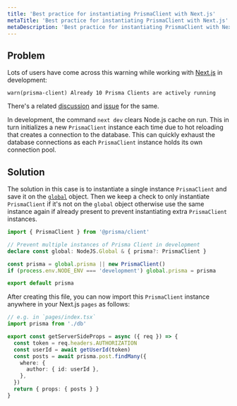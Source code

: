 ```yaml
---
title: 'Best practice for instantiating PrismaClient with Next.js'
metaTitle: 'Best practice for instantiating PrismaClient with Next.js'
metaDescription: 'Best practice for instantiating PrismaClient with Next.js'
---
```


## Problem

Lots of users have come across this warning while working with [Next.js](https://nextjs.org/) in development:

```
warn(prisma-client) Already 10 Prisma Clients are actively running
```

There's a related [discussion](https://github.com/prisma/prisma/discussions/4399) and [issue](https://github.com/prisma/prisma/issues/5103) for the same.

In development, the command `next dev` clears Node.js cache on run. This in turn initializes a new `PrismaClient` instance each time due to hot reloading that creates a connection to the database. This can quickly exhaust the database connections as each `PrismaClient` instance holds its own connection pool.

## Solution

The solution in this case is to instantiate a single instance `PrismaClient` and save it on the [`global`](https://nodejs.org/api/globals.html#globals_global) object. Then we keep a check to only instantiate `PrismaClient` if it's not on the `global` object otherwise use the same instance again if already present to prevent instantiating extra `PrismaClient` instances.

```ts file=./db
import { PrismaClient } from '@prisma/client'

// Prevent multiple instances of Prisma Client in development
declare const global: NodeJS.Global & { prisma?: PrismaClient }

const prisma = global.prisma || new PrismaClient()
if (process.env.NODE_ENV === 'development') global.prisma = prisma

export default prisma
```

After creating this file, you can now import this `PrismaClient` instance anywhere in your Next.js `pages` as follows:

```ts
// e.g. in `pages/index.tsx`
import prisma from './db'

export const getServerSideProps = async ({ req }) => {
  const token = req.headers.AUTHORIZATION
  const userId = await getUserId(token)
  const posts = await prisma.post.findMany({
    where: {
      author: { id: userId },
    },
  })
  return { props: { posts } }
}
```

